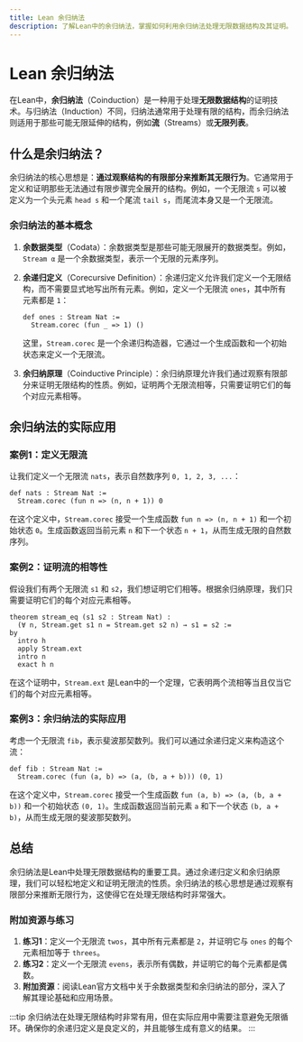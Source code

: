 ```yaml
---
title: Lean 余归纳法
description: 了解Lean中的余归纳法，掌握如何利用余归纳法处理无限数据结构及其证明。
---
```


# Lean 余归纳法

在Lean中，**余归纳法**（Coinduction）是一种用于处理**无限数据结构**的证明技术。与归纳法（Induction）不同，归纳法通常用于处理有限的结构，而余归纳法则适用于那些可能无限延伸的结构，例如**流**（Streams）或**无限列表**。

## 什么是余归纳法？

余归纳法的核心思想是：**通过观察结构的有限部分来推断其无限行为**。它通常用于定义和证明那些无法通过有限步骤完全展开的结构。例如，一个无限流 `s` 可以被定义为一个头元素 `head s` 和一个尾流 `tail s`，而尾流本身又是一个无限流。

### 余归纳法的基本概念

1. **余数据类型**（Codata）：余数据类型是那些可能无限展开的数据类型。例如，`Stream α` 是一个余数据类型，表示一个无限的元素序列。
2. **余递归定义**（Corecursive Definition）：余递归定义允许我们定义一个无限结构，而不需要显式地写出所有元素。例如，定义一个无限流 `ones`，其中所有元素都是 `1`：
   ```lean
   def ones : Stream Nat :=
     Stream.corec (fun _ => 1) ()
   ```
   这里，`Stream.corec` 是一个余递归构造器，它通过一个生成函数和一个初始状态来定义一个无限流。

3. **余归纳原理**（Coinductive Principle）：余归纳原理允许我们通过观察有限部分来证明无限结构的性质。例如，证明两个无限流相等，只需要证明它们的每个对应元素相等。

## 余归纳法的实际应用

### 案例1：定义无限流

让我们定义一个无限流 `nats`，表示自然数序列 `0, 1, 2, 3, ...`：

```lean
def nats : Stream Nat :=
  Stream.corec (fun n => (n, n + 1)) 0
```

在这个定义中，`Stream.corec` 接受一个生成函数 `fun n => (n, n + 1)` 和一个初始状态 `0`。生成函数返回当前元素 `n` 和下一个状态 `n + 1`，从而生成无限的自然数序列。

### 案例2：证明流的相等性

假设我们有两个无限流 `s1` 和 `s2`，我们想证明它们相等。根据余归纳原理，我们只需要证明它们的每个对应元素相等。

```lean
theorem stream_eq (s1 s2 : Stream Nat) :
  (∀ n, Stream.get s1 n = Stream.get s2 n) → s1 = s2 :=
by
  intro h
  apply Stream.ext
  intro n
  exact h n
```

在这个证明中，`Stream.ext` 是Lean中的一个定理，它表明两个流相等当且仅当它们的每个对应元素相等。

### 案例3：余归纳法的实际应用

考虑一个无限流 `fib`，表示斐波那契数列。我们可以通过余递归定义来构造这个流：

```lean
def fib : Stream Nat :=
  Stream.corec (fun (a, b) => (a, (b, a + b))) (0, 1)
```

在这个定义中，`Stream.corec` 接受一个生成函数 `fun (a, b) => (a, (b, a + b))` 和一个初始状态 `(0, 1)`。生成函数返回当前元素 `a` 和下一个状态 `(b, a + b)`，从而生成无限的斐波那契数列。

## 总结

余归纳法是Lean中处理无限数据结构的重要工具。通过余递归定义和余归纳原理，我们可以轻松地定义和证明无限流的性质。余归纳法的核心思想是通过观察有限部分来推断无限行为，这使得它在处理无限结构时非常强大。

### 附加资源与练习

1. **练习1**：定义一个无限流 `twos`，其中所有元素都是 `2`，并证明它与 `ones` 的每个元素相加等于 `threes`。
2. **练习2**：定义一个无限流 `evens`，表示所有偶数，并证明它的每个元素都是偶数。
3. **附加资源**：阅读Lean官方文档中关于余数据类型和余归纳法的部分，深入了解其理论基础和应用场景。

:::tip
余归纳法在处理无限结构时非常有用，但在实际应用中需要注意避免无限循环。确保你的余递归定义是良定义的，并且能够生成有意义的结果。
:::